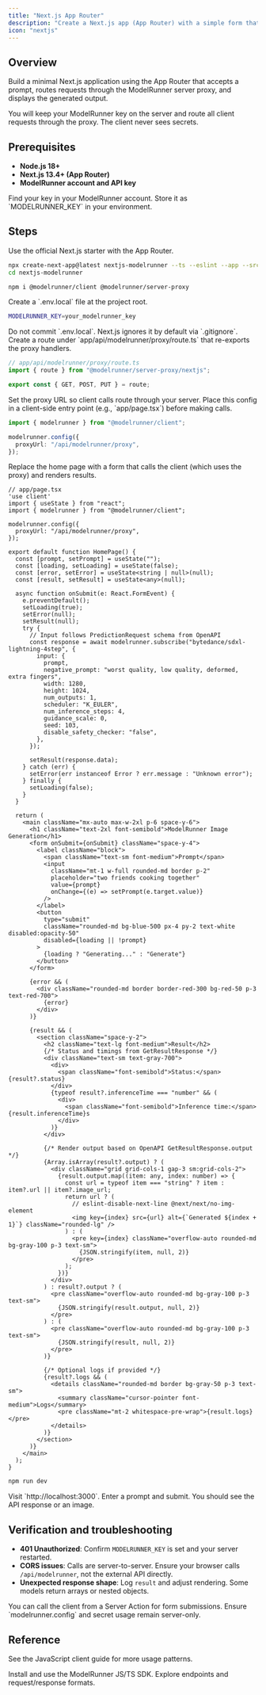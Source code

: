 ```yaml
---
title: "Next.js App Router"
description: "Create a Next.js app (App Router) with a simple form that calls a ModelRunner model using the JavaScript client."
icon: "nextjs"
---
```


## Overview

Build a minimal Next.js application using the App Router that accepts a prompt, routes requests through the ModelRunner server proxy, and displays the generated output.

<Callout>
You will keep your ModelRunner key on the server and route all client requests through the proxy. The client never sees secrets.
</Callout>

## Prerequisites

- **Node.js 18+**
- **Next.js 13.4+ (App Router)**
- **ModelRunner account and API key**

<Tip>
Find your key in your ModelRunner account. Store it as `MODELRUNNER_KEY` in your environment.
</Tip>

## Steps

<Steps>
  <Step title="Create a Next.js app">
    Use the official Next.js starter with the App Router.

```bash
npx create-next-app@latest nextjs-modelrunner --ts --eslint --app --src-dir --tailwind
cd nextjs-modelrunner
```

  </Step>

  <Step title="Install the ModelRunner client and proxy">

```bash
npm i @modelrunner/client @modelrunner/server-proxy
```

  </Step>

  <Step title="Add environment variable">
    Create a `.env.local` file at the project root.

```bash
MODELRUNNER_KEY=your_modelrunner_key
```

  <Warning>
Do not commit `.env.local`. Next.js ignores it by default via `.gitignore`.
  </Warning>
  </Step>

  <Step title="Add the proxy route (App Router)">
    Create a route under `app/api/modelrunner/proxy/route.ts` that re-exports the proxy handlers.

```ts
// app/api/modelrunner/proxy/route.ts
import { route } from "@modelrunner/server-proxy/nextjs";

export const { GET, POST, PUT } = route;
```

  </Step>
  
  <Step title="Configure the client to use the proxy">
    Set the proxy URL so client calls route through your server. Place this config in a client-side entry point (e.g., `app/page.tsx`) before making calls.

```ts
import { modelrunner } from "@modelrunner/client";

modelrunner.config({
  proxyUrl: "/api/modelrunner/proxy",
});
```

  </Step>

  <Step title="Build the UI: simple prompt form">
    Replace the home page with a form that calls the client (which uses the proxy) and renders results.

```tsx
// app/page.tsx
'use client'
import { useState } from "react";
import { modelrunner } from "@modelrunner/client";

modelrunner.config({
  proxyUrl: "/api/modelrunner/proxy",
});

export default function HomePage() {
  const [prompt, setPrompt] = useState("");
  const [loading, setLoading] = useState(false);
  const [error, setError] = useState<string | null>(null);
  const [result, setResult] = useState<any>(null);

  async function onSubmit(e: React.FormEvent) {
    e.preventDefault();
    setLoading(true);
    setError(null);
    setResult(null);
    try {
      // Input follows PredictionRequest schema from OpenAPI
      const response = await modelrunner.subscribe("bytedance/sdxl-lightning-4step", {
        input: {
          prompt,
          negative_prompt: "worst quality, low quality, deformed, extra fingers",
          width: 1280,
          height: 1024,
          num_outputs: 1,
          scheduler: "K_EULER",
          num_inference_steps: 4,
          guidance_scale: 0,
          seed: 103,
          disable_safety_checker: "false",
        },
      });

      setResult(response.data);
    } catch (err) {
      setError(err instanceof Error ? err.message : "Unknown error");
    } finally {
      setLoading(false);
    }
  }

  return (
    <main className="mx-auto max-w-2xl p-6 space-y-6">
      <h1 className="text-2xl font-semibold">ModelRunner Image Generation</h1>
      <form onSubmit={onSubmit} className="space-y-4">
        <label className="block">
          <span className="text-sm font-medium">Prompt</span>
          <input
            className="mt-1 w-full rounded-md border p-2"
            placeholder="two friends cooking together"
            value={prompt}
            onChange={(e) => setPrompt(e.target.value)}
          />
        </label>
        <button
          type="submit"
          className="rounded-md bg-blue-500 px-4 py-2 text-white disabled:opacity-50"
          disabled={loading || !prompt}
        >
          {loading ? "Generating..." : "Generate"}
        </button>
      </form>

      {error && (
        <div className="rounded-md border border-red-300 bg-red-50 p-3 text-red-700">
          {error}
        </div>
      )}

      {result && (
        <section className="space-y-2">
          <h2 className="text-lg font-medium">Result</h2>
          {/* Status and timings from GetResultResponse */}
          <div className="text-sm text-gray-700">
            <div>
              <span className="font-semibold">Status:</span> {result?.status}
            </div>
            {typeof result?.inferenceTime === "number" && (
              <div>
                <span className="font-semibold">Inference time:</span> {result.inferenceTime}s
              </div>
            )}
          </div>

          {/* Render output based on OpenAPI GetResultResponse.output */}
          {Array.isArray(result?.output) ? (
            <div className="grid grid-cols-1 gap-3 sm:grid-cols-2">
              {result.output.map((item: any, index: number) => {
                const url = typeof item === "string" ? item : item?.url || item?.image_url;
                return url ? (
                  // eslint-disable-next-line @next/next/no-img-element
                  <img key={index} src={url} alt={`Generated ${index + 1}`} className="rounded-lg" />
                ) : (
                  <pre key={index} className="overflow-auto rounded-md bg-gray-100 p-3 text-sm">
                    {JSON.stringify(item, null, 2)}
                  </pre>
                );
              })}
            </div>
          ) : result?.output ? (
            <pre className="overflow-auto rounded-md bg-gray-100 p-3 text-sm">
              {JSON.stringify(result.output, null, 2)}
            </pre>
          ) : (
            <pre className="overflow-auto rounded-md bg-gray-100 p-3 text-sm">
              {JSON.stringify(result, null, 2)}
            </pre>
          )}

          {/* Optional logs if provided */}
          {result?.logs && (
            <details className="rounded-md border bg-gray-50 p-3 text-sm">
              <summary className="cursor-pointer font-medium">Logs</summary>
              <pre className="mt-2 whitespace-pre-wrap">{result.logs}</pre>
            </details>
          )}
        </section>
      )}
    </main>
  );
}
```

  </Step>

  <Step title="Run the app">

```bash
npm run dev
```

  <Check>
Visit `http://localhost:3000`. Enter a prompt and submit. You should see the API response or an image.
  </Check>
  </Step>
</Steps>

## Verification and troubleshooting

- **401 Unauthorized**: Confirm `MODELRUNNER_KEY` is set and your server restarted.
- **CORS issues**: Calls are server-to-server. Ensure your browser calls `/api/modelrunner`, not the external API directly.
- **Unexpected response shape**: Log `result` and adjust rendering. Some models return arrays or nested objects.

<AccordionGroup>


<Accordion title="Using server actions instead of API route">
You can call the client from a Server Action for form submissions. Ensure `modelrunner.config` and secret usage remain server-only.
</Accordion>
</AccordionGroup>

## Reference

See the JavaScript client guide for more usage patterns.

<CardGroup cols={2}>
  <Card title="JavaScript Client" icon="square-code" href="/clients/js-client">
    Install and use the ModelRunner JS/TS SDK.
  </Card>
  <Card title="API Reference" icon="terminal" href="/api-reference/introduction">
    Explore endpoints and request/response formats.
  </Card>
</CardGroup>


